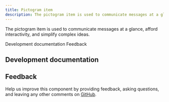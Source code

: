 ```yaml
---
title: Pictogram item
description: The pictogram item is used to communicate messages at a glance, afford interactivity, and simplify complex ideas.
---
```



<PageDescription>

The pictogram item is used to communicate messages at a glance, afford interactivity, and simplify complex ideas.

</PageDescription>

<AnchorLinks>

<AnchorLink>Development documentation</AnchorLink>
<AnchorLink>Feedback</AnchorLink>

</AnchorLinks>

## Development documentation

<ComponentStatus name="Pictogram Item" type="ui" />

## Feedback

Help us improve this component by providing feedback, asking questions, and leaving any other comments on <a href="https://github.com/carbon-design-system/carbon-for-ibm-dotcom" target="_blank">GitHub</a>.
